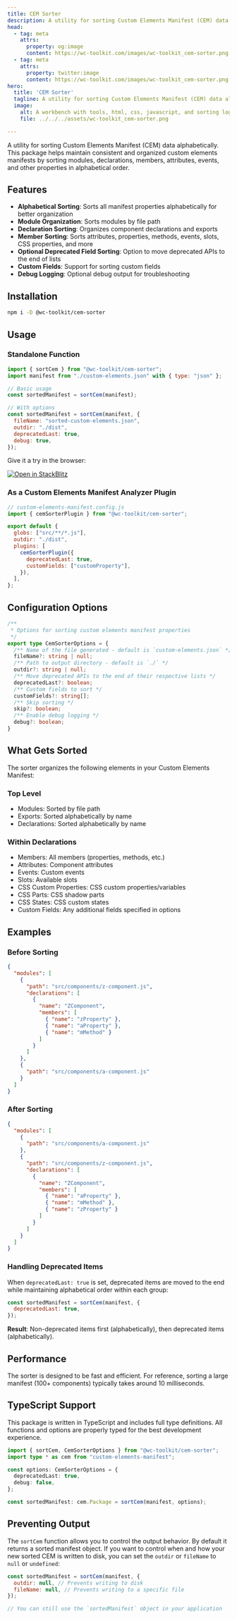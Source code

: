 ```yaml
---
title: CEM Sorter
description: A utility for sorting Custom Elements Manifest (CEM) data alphabetically.
head:
  - tag: meta
    attrs:
      property: og:image
      content: https://wc-toolkit.com/images/wc-toolkit_cem-sorter.png
  - tag: meta
    attrs:
      property: twitter:image
      content: https://wc-toolkit.com/images/wc-toolkit_cem-sorter.png
hero:
  title: 'CEM Sorter'
  tagline: A utility for sorting Custom Elements Manifest (CEM) data alphabetically.
  image:
    alt: A workbench with tools, html, css, javascript, and sorting logos
    file: ../../../assets/wc-toolkit_cem-sorter.png

---
```


A utility for sorting Custom Elements Manifest (CEM) data alphabetically. 
This package helps maintain consistent and organized custom elements manifests by sorting modules, declarations, members, attributes, events, and other properties in alphabetical order.

## Features

- **Alphabetical Sorting**: Sorts all manifest properties alphabetically for better organization
- **Module Organization**: Sorts modules by file path
- **Declaration Sorting**: Organizes component declarations and exports
- **Member Sorting**: Sorts attributes, properties, methods, events, slots, CSS properties, and more
- **Optional Deprecated Field Sorting**: Option to move deprecated APIs to the end of lists
- **Custom Fields**: Support for sorting custom fields
- **Debug Logging**: Optional debug output for troubleshooting

## Installation

```bash
npm i -D @wc-toolkit/cem-sorter
```

## Usage

### Standalone Function

```javascript
import { sortCem } from "@wc-toolkit/cem-sorter";
import manifest from "./custom-elements.json" with { type: "json" };

// Basic usage
const sortedManifest = sortCem(manifest);

// With options
const sortedManifest = sortCem(manifest, {
  fileName: "sorted-custom-elements.json",
  outdir: "./dist",
  deprecatedLast: true,
  debug: true,
});
```

Give it a try in the browser:

[![Open in StackBlitz](https://developer.stackblitz.com/img/open_in_stackblitz.svg)](https://stackblitz.com/edit/stackblitz-starters-nzezjud8?file=index.js)

### As a Custom Elements Manifest Analyzer Plugin

```javascript
// custom-elements-manifest.config.js
import { cemSorterPlugin } from "@wc-toolkit/cem-sorter";

export default {
  globs: ["src/**/*.js"],
  outdir: "./dist",
  plugins: [
    cemSorterPlugin({
      deprecatedLast: true,
      customFields: ["customProperty"],
    }),
  ],
};
```

## Configuration Options

```ts
/**
 * Options for sorting custom elements manifest properties
 */
export type CemSorterOptions = {
  /** Name of the file generated - default is `custom-elements.json` */
  fileName?: string | null;
  /** Path to output directory - default is `./` */
  outdir?: string | null;
  /** Move deprecated APIs to the end of their respective lists */
  deprecatedLast?: boolean;
  /** Custom fields to sort */
  customFields?: string[];
  /** Skip sorting */
  skip?: boolean;
  /** Enable debug logging */
  debug?: boolean;
}
```

## What Gets Sorted

The sorter organizes the following elements in your Custom Elements Manifest:

### Top Level

- Modules: Sorted by file path
- Exports: Sorted alphabetically by name
- Declarations: Sorted alphabetically by name

### Within Declarations

- Members: All members (properties, methods, etc.)
- Attributes: Component attributes
- Events: Custom events
- Slots: Available slots
- CSS Custom Properties: CSS custom properties/variables
- CSS Parts: CSS shadow parts
- CSS States: CSS custom states
- Custom Fields: Any additional fields specified in options

## Examples

### Before Sorting

```json
{
  "modules": [
    {
      "path": "src/components/z-component.js",
      "declarations": [
        {
          "name": "ZComponent",
          "members": [
            { "name": "zProperty" },
            { "name": "aProperty" },
            { "name": "mMethod" }
          ]
        }
      ]
    },
    {
      "path": "src/components/a-component.js"
    }
  ]
}
```

### After Sorting

```json
{
  "modules": [
    {
      "path": "src/components/a-component.js"
    },
    {
      "path": "src/components/z-component.js",
      "declarations": [
        {
          "name": "ZComponent",
          "members": [
            { "name": "aProperty" },
            { "name": "mMethod" },
            { "name": "zProperty" }
          ]
        }
      ]
    }
  ]
}
```

### Handling Deprecated Items

When `deprecatedLast: true` is set, deprecated items are moved to the end while maintaining alphabetical order within each group:

```javascript
const sortedManifest = sortCem(manifest, {
  deprecatedLast: true,
});
```

**Result**: Non-deprecated items first (alphabetically), then deprecated items (alphabetically).

## Performance

The sorter is designed to be fast and efficient. For reference, sorting a large manifest (100+ components) typically takes around 10 milliseconds.

## TypeScript Support

This package is written in TypeScript and includes full type definitions. All functions and options are properly typed for the best development experience.

```typescript
import { sortCem, CemSorterOptions } from "@wc-toolkit/cem-sorter";
import type * as cem from "custom-elements-manifest";

const options: CemSorterOptions = {
  deprecatedLast: true,
  debug: false,
};

const sortedManifest: cem.Package = sortCem(manifest, options);
```

## Preventing Output

The `sortCem` function allows you to control the output behavior. By default it returns a sorted manifest object. If you want to control when and how your new sorted CEM is written to disk, you can set the `outdir` or `fileName` to `null` or `undefined`:

```js
const sortedManifest = sortCem(manifest, {
  outdir: null, // Prevents writing to disk
  fileName: null, // Prevents writing to a specific file
});

// You can still use the `sortedManifest` object in your application
```
